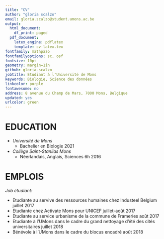 ```yaml
---
title: "CV"
author: "gloria scalzo"
email: gloria.scalzo@student.umons.ac.be
output:
  html_document:
    df_print: paged
  pdf_document:
    latex_engine: pdflatex
    template: cv-latex.tex
fontfamily: mathpazo
fontfamilyoptions: sc, osf
fontsize: 10pt
geometry: margin=1in
github: gloria-scalzo
jobtitle: Etudiant à l'Université de Mons
keywords: Biologie, Science des données
linkcolor: purple
fontawesome: no
address: 8 avenue du Champ de Mars, 7000 Mons, Belgique
updated: yes
urlcolor: green
---
```


# EDUCATION

- *Université de Mons* 
    - Bachelier en Biologie \hfill 2021

- *Collège Saint-Stanilas Mons*
    - Néerlandais, Anglais, Sciences 6h \hfill 2016


# EMPLOIS

*Job étudiant:*

- Etudiante au servive des ressources humaines chez Industeel Belgium \hfill juillet 2017
- Etudiante chez Activate Mons pour UNICEF \hfill juillet-août 2017
- Etudiante au service urbanisme de la commune de Frameries \hfill août 2017
- Etudiante à l'UMons dans le cadre du grand nettoyage d'été des cités universitaires  \hfill juillet 2018
- Bénévole à l'UMons dans le cadre du blocus encadré \hfill août 2018
 

